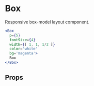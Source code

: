 

# Box

Responsive box-model layout component.

```jsx live=true
<Box
  p={5}
  fontSize={4}
  width={[ 1, 1, 1/2 ]}
  color='white'
  bg='magenta'>
  Box
</Box>
```

## Props
